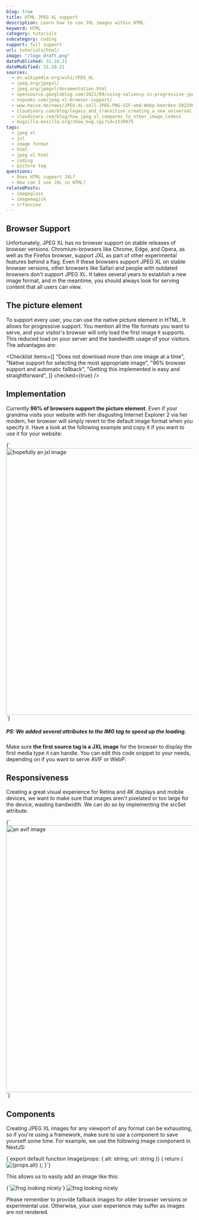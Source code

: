```yaml
---
blog: true
title: HTML JPEG XL support
description: Learn how to use JXL images within HTML.
keyword: HTML
category: tutorials
subcategory: coding
support: full support
url: tutorials/html/
image: "/logo_draft.png"
datePublished: 31.10.21
dateModified: 31.10.21
sources:
  - en.wikipedia.org/wiki/JPEG_XL
  - jpeg.org/jpegxl/
  - jpeg.org/jpegxl/documentation.html
  - opensource.googleblog.com/2021/09/using-saliency-in-progressive-jpeg-xl-images.html
  - nspeaks.com/jpeg-xl-browser-support/
  - www.heise.de/news/JPEG-XL-soll-JPEG-PNG-GIF-umd-Webp-beerben-5022986.html
  - cloudinary.com/blog/legacy_and_transition_creating_a_new_universal_image_codec
  - cloudinary.com/blog/how_jpeg_xl_compares_to_other_image_codecs
  - bugzilla.mozilla.org/show_bug.cgi?id=1539075
tags:
  - jpeg xl
  - jxl
  - image format
  - html
  - jpeg xl html
  - coding
  - picture tag
questions:
  - Does HTML support JXL?
  - How can I use JXL in HTML?
relatedPosts:
  - imageglass
  - imagemagick
  - irfanview
---
```


## Browser Support

Unfortunately, JPEG XL has no browser support on stable releases of browser versions. Chromium-browsers like Chrome, Edge, and Opera, as well as the Firefox browser, support JXL as part of other experimental features behind a flag.
Even if these browsers support JPEG XL on stable browser versions, other browsers like Safari and people with outdated browsers don't support JPEG XL. It takes several years to establish a new image format, and in the meantime, you should always look for serving content that all users can view.

## The picture element

To support every user, you can use the native picture element in HTML. It allows for progressive support. You mention all the file formats you want to serve, and your visitor's browser will only load the first image it supports. This reduced load on your server and the bandwidth usage of your visitors. The advantages are:

<Checklist
  items={[
    "Does not download more than one image at a time",
    "Native support for selecting the most appropriate image",
    "96% browser support and automatic fallback",
    "Getting this implemented is easy and straightforward",
  ]}
  checked={true}
/>

## Implementation

Currently **96% of browsers support the picture element**. Even if your grandma visits your website with her disgusting Internet Explorer 2 via her modem, her browser will simply revert to the default image format when you specify it. Have a look at the following example and copy it if you want to use it for your website:

<Syntax language="html">
  {`<picture>
  <source srcSet="image.jxl" type="image/jxl" />
  <source srcSet="image.avif" type="image/avif" />
  <source srcSet="image.webp" type="image/webp" />
  <img
  width="1280" height="720" decoding="async" loading="lazy"
  src="image.jpg" alt="hopefully an jxl image" />
</picture>`}
</Syntax>

##### PS: We added several attributes to the IMG tag to speed up the loading.

Make sure **the first source tag is a JXL image** for the browser to display the first media type it can handle. You can edit this code snippet to your needs, depending on if you want to serve AVIF or WebP.

## Responsiveness

Creating a great visual experience for Retina and 4K displays and mobile devices, we want to make sure that images aren't pixelated or too large for the device, wasting bandwidth. We can do so by implementing the srcSet attribute.

<Syntax language="html">
  {`<picture>
   <source
      sizes="(max-width: 640px) 100vw, 640px"
      srcSet="/image-1280.jxl 1280w, /image-640.jxl 640w, /image-320.jxl 320w"
      type="image/jxl" />
   <source
      sizes="(max-width: 640px) 100vw, 640px"
      srcSet="/image-1280.avif 1280w, /image-640.avif 640w, /image-320.avif 320w"
      type="image/avif" />
   <source
      sizes="(max-width: 640px) 100vw, 640px"
      srcSet="/image-1280.avif 1280w, /image-640.webp 640w, /image-320.webp 320w"
      type="image/webp" />
   <source
      sizes="(max-width: 640px) 100vw, 640px"
      srcSet="/image-1280.avif 1280w, /image-640.jpg 640w, /image-320.jpg 320w"
      type="image/jpg" />
   <img
      width="1280" height="720" decoding="async" loading="lazy"
      src="/image.jpg" alt="an avif image" />
</picture>`}
</Syntax>

## Components

Creating JPEG XL images for any viewport of any format can be exhausting, so if you're using a framework, make sure to use a component to save yourself some time.
For example, we use the following image component in NextJS:

<Syntax language="typescript">
  {`export default function Image(props: { alt: string; url: string }) {
  return (
    <picture>
      <source
        type="image/jxl"
        srcSet={\`/img/\${props.url}-1536.jxl 1536w, /img/\${props.url}-768.jxl 768w, /img/\${props.url}-576.jxl 576w, /img/\${props.url}-384.jxl 384w\`}
        sizes="(max-width: 768px) 100vw, 768px"
      />
      <source
        type="image/avif"
        srcSet={\`/img/\${props.url}-1536.avif 1536w, /img/\${props.url}-768.avif 768w, /img/\${props.url}-576.avif 576w, /img/\${props.url}-384.avif 384w\`}
        sizes="(max-width: 768px) 100vw, 768px"
      />
      <source
        type="image/webp"
        srcSet={\`/img/\${props.url}-1536.webp 1536w, /img/\${props.url}-768.webp 768w, /img/\${props.url}-576.webp 576w, /img/\${props.url}-384.webp 384w\`}
        sizes="(max-width: 768px) 100vw, 768px"
      />
      <source
        type="image/jpeg"
        srcSet={\`/img/\${props.url}-1536.jpg 1536w, /img/\${props.url}-768.jpg 768w, /img/\${props.url}-576.jpg 576w, /img/\${props.url}-384.jpg 384w\`}
        sizes="(max-width: 768px) 100vw, 768px"
      />
      <img
        loading="lazy"
        decoding="async"
        width={2880}
        height={1620}
        src={\`/img/\${props.url}-1536.jpg\`}
        alt={props.alt}
        title={props.alt}
      />
    </picture>
  );
}`}
</Syntax>

This allows us to easily add an image like this:

<Syntax language="html">
  {`<Image url="frog" alt="frog looking nicely" />`}
</Syntax>

<Image url="frog" alt="frog looking nicely" />

Please remember to provide fallback images for older browser versions or experimental use. Otherwise, your user experience may suffer as images are not rendered.
